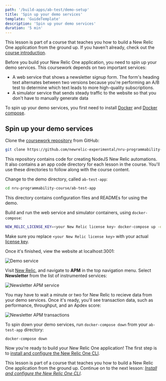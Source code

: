 ```yaml
---
path: '/build-apps/ab-test/demo-setup'
title: 'Spin up your demo services'
template: 'GuideTemplate'
description: 'Spin up your demo services'
duration: '5 min'
---
```


<Callout variant="tip" title="Course">

This lesson is part of a course that teaches you how to build a New Relic One application from the ground up. If you haven't already, check out the [course introduction](/ab-test).

</Callout>

Before you build your New Relic One application, you need to spin up your demo services. This coursework depends on two important services:

- A web service that shows a newsletter signup form. The form's heading text alternates between two versions because you're performing an A/B test to determine which text leads to more high-quality subscriptions.
- A simulator service that sends steady traffic to the website so that you don't have to manually generate data

To spin up your demo services, you first need to install [Docker](https://docs.docker.com/get-docker/) and [Docker compose](https://docs.docker.com/compose/install/).

## Spin up your demo services

<Steps>

<Step>

Clone the [coursework repository](https://github.com/newrelic-experimental/nru-programmability-course) from GitHub:

```sh
git clone https://github.com/newrelic-experimental/nru-programmability-course
```

This repository contains code for creating NodeJS New Relic automations. It also contains a an app code directory for each lesson in the course. You'll use these directories to follow along with the course content.

</Step>

<Step>

Change to the demo directory, called `ab-test-app`:

```sh
cd nru-programmability-course/ab-test-app
```

This directory contains configuration files and READMEs for using the demo.

</Step>

<Step>

Build and run the web service and simulator containers, using `docker-compose`:

```sh
NEW_RELIC_LICENSE_KEY=<your New Relic license key> docker-compose up -d
```

<Callout variant="important">

Make sure you replace `<your New Relic license key>` with your actual [license key](https://docs.newrelic.com/docs/accounts/accounts-billing/account-setup/new-relic-license-key/).

</Callout>

Once it's finished, view the website at localhost:3001:

![Demo service](../../../images/ab-test/demo-service.png)

</Step>

<Step>

Visit [New Relic](https://one.newrelic.com), and navigate to **APM** in the top navigation menu. Select **Newsletter** from the list of instrumented services:

![Newsletter APM service](../../../images/ab-test/newsletter-apm.png)

You may have to wait a minute or two for New Relic to recieve data from your demo services. Once it's ready, you'll see transaction data, such as performance, throughput, and an Apdex score:

![Newsletter APM transactions](../../../images/ab-test/newsletter-transactions.png)

</Step>

<Step>

To spin down your demo services, run `docker-compose down` from your `ab-test-app` directory:

```sh
docker-compose down
```

</Step>

</Steps>

Now you're ready to build your New Relic One application! The first step is to [install and configure the New Relic One CLI](/build-apps/ab-test/install-nr1).

<Callout variant="tip" title="Course">

This lesson is part of a course that teaches you how to build a New Relic One application from the ground up. Continue on to the next lesson: [_Install and configure the New Relic One CLI_](/build-apps/ab-test/install-nr1).

</Callout>
